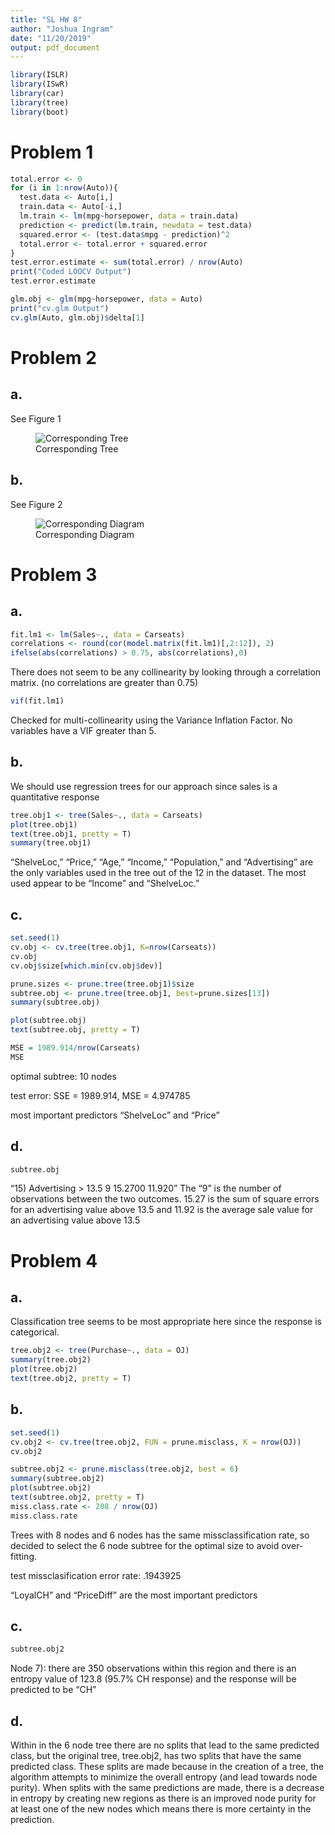 ```yaml
---
title: "SL HW 8"
author: "Joshua Ingram"
date: "11/20/2019"
output: pdf_document
---
```


```r
library(ISLR)
library(ISwR)
library(car)
library(tree)
library(boot)
```

# Problem 1
```r
total.error <- 0
for (i in 1:nrow(Auto)){
  test.data <- Auto[i,]
  train.data <- Auto[-i,]
  lm.train <- lm(mpg~horsepower, data = train.data)
  prediction <- predict(lm.train, newdata = test.data)
  squared.error <- (test.data$mpg - prediction)^2
  total.error <- total.error + squared.error
}
test.error.estimate <- sum(total.error) / nrow(Auto)
print("Coded LOOCV Output")
test.error.estimate

glm.obj <- glm(mpg~horsepower, data = Auto)
print("cv.glm Output")
cv.glm(Auto, glm.obj)$delta[1]
```


# Problem 2

## a.

See Figure 1

![Corresponding Tree](C:/Users/joshi/Pictures/Capture1.png)

## b.

See Figure 2

![Corresponding Diagram](C:/Users/joshi/Pictures/Capture2.png)

# Problem 3

## a.
```r
fit.lm1 <- lm(Sales~., data = Carseats)
correlations <- round(cor(model.matrix(fit.lm1)[,2:12]), 2)
ifelse(abs(correlations) > 0.75, abs(correlations),0)
```

There does not seem to be any collinearity by looking through a correlation matrix. (no correlations are greater than 0.75)

```r
vif(fit.lm1)
```
Checked for multi-collinearity using the Variance Inflation Factor. No variables have a VIF greater than 5.

## b.
We should use regression trees for our approach since sales is a quantitative response

```r
tree.obj1 <- tree(Sales~., data = Carseats)
plot(tree.obj1)
text(tree.obj1, pretty = T)
summary(tree.obj1)
```
"ShelveLoc," "Price," "Age," "Income," "Population," and "Advertising" are the only variables used in the tree out of the 12 in the dataset. The most used appear to be "Income" and "ShelveLoc."

## c.
```r
set.seed(1)
cv.obj <- cv.tree(tree.obj1, K=nrow(Carseats))
cv.obj
cv.obj$size[which.min(cv.obj$dev)]

prune.sizes <- prune.tree(tree.obj1)$size
subtree.obj <- prune.tree(tree.obj1, best=prune.sizes[13])
summary(subtree.obj)

plot(subtree.obj)
text(subtree.obj, pretty = T)

MSE = 1989.914/nrow(Carseats)
MSE
```
optimal subtree: 10 nodes

test error: SSE = 1989.914, MSE = 4.974785

most important predictors "ShelveLoc" and "Price"

## d.
```r
subtree.obj
```
"15) Advertising > 13.5 9 15.2700 11.920"
The "9" is the number of observations between the two outcomes. 15.27 is the sum of square errors for an advertising value above 13.5 and 11.92 is the average sale value for an advertising value above 13.5

# Problem 4

## a.
Classification tree seems to be most appropriate here since the response is categorical.

```r
tree.obj2 <- tree(Purchase~., data = OJ)
summary(tree.obj2)
plot(tree.obj2)
text(tree.obj2, pretty = T)
```

## b.
```r
set.seed(1)
cv.obj2 <- cv.tree(tree.obj2, FUN = prune.misclass, K = nrow(OJ))
cv.obj2

subtree.obj2 <- prune.misclass(tree.obj2, best = 6)
summary(subtree.obj2)
plot(subtree.obj2)
text(subtree.obj2, pretty = T)
miss.class.rate <- 208 / nrow(OJ)
miss.class.rate
```
Trees with 8 nodes and 6 nodes has the same missclassification rate, so decided to select the 6 node subtree for the optimal size to avoid over-fitting. 

test missclasification error rate: .1943925

"LoyalCH" and "PriceDiff" are the most important predictors

## c.
```r
subtree.obj2
```

Node 7): there are 350 observations within this region and there is an entropy value of 123.8 (95.7% CH response) and the response will be predicted to be "CH"

## d.
Within in the 6 node tree there are no splits that lead to the same predicted class, but the original tree, tree.obj2, has two splits that have the same predicted class. These splits are made because in the creation of a tree, the algorithm attempts to minimize the overall entropy (and lead towards node purity). When splits with the same predictions are made, there is a decrease in entropy by creating new regions as there is an improved node purity for at least one of the new nodes which means there is more certainty in the prediction.
